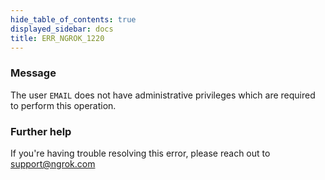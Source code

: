 ```yaml
---
hide_table_of_contents: true
displayed_sidebar: docs
title: ERR_NGROK_1220
---
```




### Message

The user `EMAIL` does not have administrative privileges which are required to perform this operation.

<ErrorDetails error="err_ngrok_1220" />

### Further help

If you're having trouble resolving this error, please reach out to [support@ngrok.com](mailto:support@ngrok.com?subject=Help%20with%20ERR_NGROK_1220)
